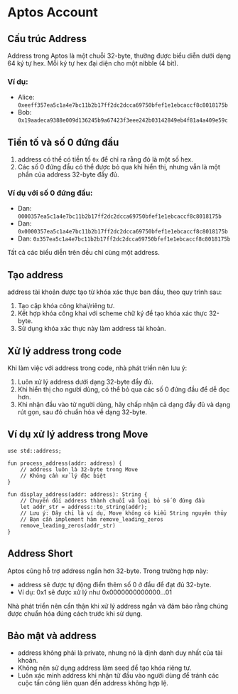 # Aptos Account
## Cấu trúc Address

Address trong Aptos là một chuỗi 32-byte, thường được biểu diễn dưới dạng 64 ký tự hex. Mỗi ký tự hex đại diện cho một nibble (4 bit).

### Ví dụ:
- Alice: `0xeeff357ea5c1a4e7bc11b2b17ff2dc2dcca69750bfef1e1ebcaccf8c8018175b`
- Bob: `0x19aadeca9388e009d136245b9a67423f3eee242b03142849eb4f81a4a409e59c`

## Tiền tố và số 0 đứng đầu
1. address có thể có tiền tố `0x` để chỉ ra rằng đó là một số hex.
2. Các số 0 đứng đầu có thể được bỏ qua khi hiển thị, nhưng vẫn là một phần của address 32-byte đầy đủ.

### Ví dụ với số 0 đứng đầu:
- Dan: `0000357ea5c1a4e7bc11b2b17ff2dc2dcca69750bfef1e1ebcaccf8c8018175b`
- Dan: `0x0000357ea5c1a4e7bc11b2b17ff2dc2dcca69750bfef1e1ebcaccf8c8018175b`
- Dan: `0x357ea5c1a4e7bc11b2b17ff2dc2dcca69750bfef1e1ebcaccf8c8018175b`

Tất cả các biểu diễn trên đều chỉ cùng một address.

## Tạo address
address tài khoản được tạo từ khóa xác thực ban đầu, theo quy trình sau:
  1. Tạo cặp khóa công khai/riêng tư.
  2. Kết hợp khóa công khai với scheme chữ ký để tạo khóa xác thực 32-byte.
  3. Sử dụng khóa xác thực này làm address tài khoản.

## Xử lý address trong code

Khi làm việc với address trong code, nhà phát triển nên lưu ý:

1. Luôn xử lý address dưới dạng 32-byte đầy đủ.
2. Khi hiển thị cho người dùng, có thể bỏ qua các số 0 đứng đầu để dễ đọc hơn.
3. Khi nhận đầu vào từ người dùng, hãy chấp nhận cả dạng đầy đủ và dạng rút gọn, sau đó chuẩn hóa về dạng 32-byte.

## Ví dụ xử lý address trong Move

```move
use std::address;

fun process_address(addr: address) {
    // address luôn là 32-byte trong Move
    // Không cần xử lý đặc biệt
}

fun display_address(addr: address): String {
    // Chuyển đổi address thành chuỗi và loại bỏ số 0 đứng đầu
    let addr_str = address::to_string(addr);
    // Lưu ý: Đây chỉ là ví dụ, Move không có kiểu String nguyên thủy
    // Bạn cần implement hàm remove_leading_zeros
    remove_leading_zeros(addr_str)
}
```

## Address Short
Aptos cũng hỗ trợ address ngắn hơn 32-byte. Trong trường hợp này:
- address sẽ được tự động điền thêm số 0 ở đầu để đạt đủ 32-byte.
- Ví dụ: 0x1 sẽ được xử lý như 0x0000000000000...01

Nhà phát triển nên cẩn thận khi xử lý address ngắn và đảm bảo rằng chúng được chuẩn hóa đúng cách trước khi sử dụng.

## Bảo mật và address
- address không phải là private, nhưng nó là định danh duy nhất của tài khoản.
- Không nên sử dụng address làm seed để tạo khóa riêng tư.
- Luôn xác minh address khi nhận từ đầu vào người dùng để tránh các cuộc tấn công liên quan đến address không hợp lệ.
